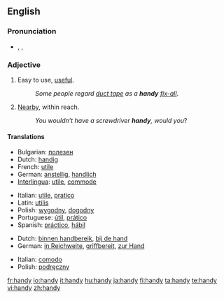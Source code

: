 {{also|Handy}}
==English==

===Pronunciation===
* {{enPR|hăn'di}}, {{IPA|/ˈhæn.di/}}, {{SAMPA|/"h{n.di/}}
*: {{rhymes|ændi}}

===Adjective===
{{en-adj|handier|handiest}}

# Easy to use, [[useful]].
#: ''Some people regard [[duct tape]] as a '''handy''' [[fix-all]]''.
# [[nearby|Nearby]], within reach.
#: ''You wouldn’t have a screwdriver '''handy''', would you''?

====Translations====
{{trans-top|easy to use}}
* Bulgarian: [[полезен]] {{m}}
* Dutch: [[handig]]
* French: [[utile]]
* German: [[anstellig]], [[handlich]]
* [[Interlingua]]: [[utile]], [[commode]]
{{trans-mid}}
* Italian: [[utile]], [[pratico]]
* Latin: [[utilis]]
* Polish: [[wygodny]], [[dogodny]]
* Portuguese: [[útil]], [[prático]]
* Spanish: [[práctico]], [[hábil]]
{{trans-bottom}}

{{trans-top|within reach}}
* Dutch: [[binnen handbereik]], [[bij de hand]]
* German: [[in Reichweite]], [[griffbereit]], [[zur Hand]]
{{trans-mid}}
* Italian: [[comodo]]
* Polish: [[podręczny]]
{{trans-bottom}}

[[fr:handy]]
[[io:handy]]
[[it:handy]]
[[hu:handy]]
[[ja:handy]]
[[fi:handy]]
[[ta:handy]]
[[te:handy]]
[[vi:handy]]
[[zh:handy]]